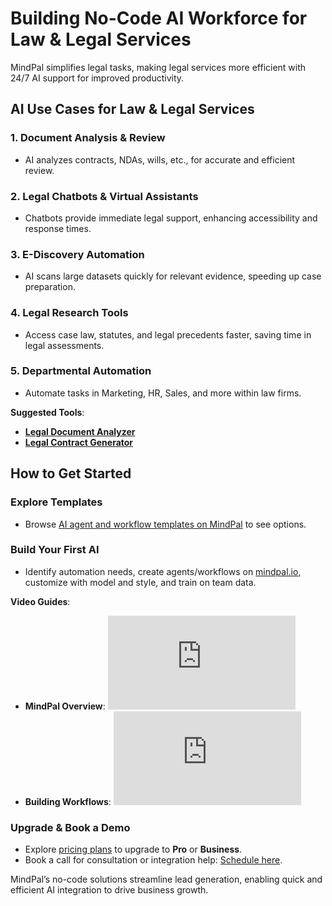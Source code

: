 # Building No-Code AI Workforce for Law & Legal Services

MindPal simplifies legal tasks, making legal services more efficient with 24/7 AI support for improved productivity.

## AI Use Cases for Law & Legal Services

### 1. Document Analysis & Review
- AI analyzes contracts, NDAs, wills, etc., for accurate and efficient review.
  
### 2. Legal Chatbots & Virtual Assistants
- Chatbots provide immediate legal support, enhancing accessibility and response times.

### 3. E-Discovery Automation
- AI scans large datasets quickly for relevant evidence, speeding up case preparation.

### 4. Legal Research Tools
- Access case law, statutes, and legal precedents faster, saving time in legal assessments.

### 5. Departmental Automation
- Automate tasks in Marketing, HR, Sales, and more within law firms.

**Suggested Tools**:
- **[Legal Document Analyzer](https://mindpal.space/workflow/legal-document-analyzer)**
- **[Legal Contract Generator](https://mindpal.space/workflow/legal-contract-generator)**

## How to Get Started


<Steps>

### Explore Templates
- Browse [AI agent and workflow templates on MindPal](https://mindpal.space/workflow) to see options.

### Build Your First AI
- Identify automation needs, create agents/workflows on [mindpal.io](https://mindpal.io), customize with model and style, and train on team data.

**Video Guides**:
  - **MindPal Overview**:  
    <iframe
      style={{
        width: '100%',
        aspectRatio: '16/9',
        marginTop: '32px'
      }}
      src="https://www.youtube.com/embed/IY2Hze0-tWs"
      title="MindPal Overview"
      frameBorder="0"
      allow="accelerometer; autoplay; clipboard-write; encrypted-media; gyroscope; picture-in-picture; web-share"
      allowFullScreen
    ></iframe>
  - **Building Workflows**:  
    <iframe
      style={{
        width: '100%',
        aspectRatio: '16/9',
        marginTop: '32px'
      }}
      src="https://www.youtube.com/embed/dZVskx8xUJE"
      title="AI Workflow Guide"
      frameBorder="0"
      allow="accelerometer; autoplay; clipboard-write; encrypted-media; gyroscope; picture-in-picture; web-share"
      allowFullScreen
    ></iframe>

### Upgrade & Book a Demo
- Explore [pricing plans](https://mindpal.space/pricing) to upgrade to **Pro** or **Business**.
- Book a call for consultation or integration help: [Schedule here](https://cal.com/mindpal/demo).

</Steps>

MindPal’s no-code solutions streamline lead generation, enabling quick and efficient AI integration to drive business growth.


<PageFooter />
